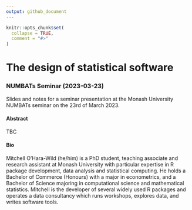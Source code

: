 ```yaml
---
output: github_document
---
```


<!-- README.md is generated from README.Rmd. Please edit that file -->

```r
knitr::opts_chunk$set(
  collapse = TRUE,
  comment = "#>"
)
```

# The design of statistical software
### NUMBATs Seminar (2023-03-23)

<!-- badges: start -->
<!-- badges: end -->

Slides and notes for a seminar presentation at the Monash University NUMBATs seminar on the 23rd of March 2023.

#### Abstract

TBC

#### Bio

Mitchell O'Hara-Wild (he/him) is a PhD student, teaching associate and research assistant at Monash University with particular expertise in R package development, data analysis and statistical computing. He holds a Bachelor of Commerce (Honours) with a major in econometrics, and a Bachelor of Science majoring in computational science and mathematical statistics. Mitchell is the developer of several widely used R packages and operates a data consultancy which runs workshops, explores data, and writes software tools.

